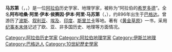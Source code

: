{{unreferenced|time=2014-3-7}} 
'''马苏第'''（{{lang-ar| المسعودي}}，{{transl|ar}ala|Al-Masʻūdī}}，{{bd|？||956年|}}）是一位[[阿拉伯|阿拉伯]]历史学家、地理学家，被称为“阿拉伯的[[希罗多德|希罗多德]]”。全名'''阿布哈桑·阿里·伊本·侯赛因·伊本·阿里·马苏第'''（{{lang-ar| أبو الحسن علي بن الحسين بن علي المسعودي }}，{{transl|ar|ala|Abu al-Ḥasan ʻAlī b. al-Ḥusayn b. ʻAlī al-Masʻūdī}}），约896年出生于[[巴格达|巴格达]]。曾游历了[[波斯|波斯]]、[[叙利亚|叙利亚]]、[[埃及|埃及]]、[[印度|印度]]、[[斯里兰卡|斯里兰卡]]等地。著有《[[黄金草原|黄金草原]]》一书，采用[[纪事本末体|纪事本末体]]记述了欧、亚、非多国历史、地理等方面情况。

{{Authority control}}
[[Category:阿拉伯历史学家|Category:阿拉伯历史学家]]
[[Category:阿拉伯地理学家|Category:阿拉伯地理学家]]
[[Category:伊斯兰地理|Category:伊斯兰地理]]
[[Category:巴格达人|Category:巴格达人]]
[[Category:10世紀歷史學家|Category:10世紀歷史學家]]